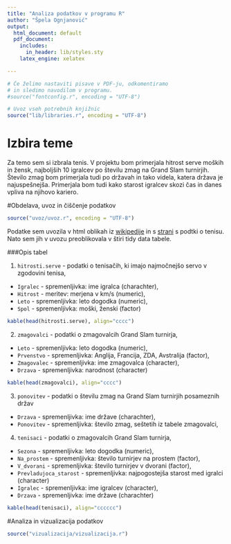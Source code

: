 ```yaml
---
title: "Analiza podatkov v programu R"
author: "Špela Ognjanović"
output:
  html_document: default
  pdf_document:
    includes:
      in_header: lib/styles.sty
    latex_engine: xelatex

---
```


```r
# Če želimo nastaviti pisave v PDF-ju, odkomentiramo
# in sledimo navodilom v programu.
#source("fontconfig.r", encoding = "UTF-8")

# Uvoz vseh potrebnih knjižnic
source("lib/libraries.r", encoding = "UTF-8")
```

# Izbira teme



Za temo sem si izbrala tenis. V projektu bom primerjala hitrost serve moških in žensk, najboljših 10 igralcev po številu zmag na Grand Slam turnirjih. Število zmag bom primerjala tudi po državah in tako videla, katera država je najuspešnejša. Primerjala bom tudi kako starost igralcev skozi čas in danes vpliva na njihovo kariero. 

#Obdelava, uvoz in čiščenje podatkov

```r
source("uvoz/uvoz.r", encoding = "UTF-8")
```

Podatke sem uvozila v html oblikah iz [wikipedije](https://en.wikipedia.org/wiki/List_of_Grand_Slam_men%27s_singles_champions) in s [strani](http://www.ultimatetennisstatistics.com/seasons) s podtki o tenisu. Nato sem jih v uvozu preoblikovala v štiri tidy data tabele. 

###Opis tabel


1. `hitrosti.serve` - podatki o tenisačih, ki imajo najmočnejšo servo v zgodovini tenisa,
  - `Igralec` - spremenljivka: ime igralca (charachter),
  - `Hitrost` - meritev: merjena v km/s (numeric),
  - `Leto` - spremenljivka: leto dogodka (numeric),
  - `Spol` - spremenljivka: moški, ženski (factor)
  

```r
kable(head(hitrosti.serve), align="cccc")

```

2. `zmagovalci` - podatki o zmagovalcih Grand Slam turnirja,
  - `Leto` - spremenljivka: leto dogodka (numeric),
  - `Prvenstvo` - spremenljivka: Anglija, Francija, ZDA, Avstralija (factor),
  - `Zmagovalec` - spremenljivka: ime zmagovalca (character),
  - `Drzava` - spremenljivka: narodnost (character)


```r
kable(head(zmagovalci), align="cccc")

```


3. `ponovitev` - podatki o številu zmag na Grand Slam turnirjih posameznih držav
  - `Drzava` - spremenljivka: ime države (charachter),
  - `Ponovitev` - spremenljivka: število zmag, seštetih iz tabele zmagovalci,



4. `tenisaci` - podatki o zmagovalcih Grand Slam turnirja,
  - `Sezona` - spremenljivka: leto dogodka (numeric),
  - `Na_prostem` - spremenljivka: število turnirjev na prostem (factor),
  - `V_dvorani` - spremenljivka: število turnirjev v dvorani (factor),
  - `Prevladujoca_starost` - spremenljivka: najpogostejša starost med igralci (character)
  - `Igralec` - spremenljivka: ime igralcev (character),
  - `Drzava` - spremenljivka: ime države (charachter)
  
```r
kable(head(tenisaci), align="cccccc")

```

#Analiza in vizualizacija podatkov

```r
source("vizualizacija/vizualizacija.r")
```


